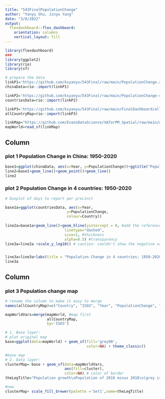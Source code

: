 ```yaml
---
title: "543FinalPopulationChange"
author: "Yanyu Shu, Jinyu Yang"
date: "3/6/2022"
output: 
  flexdashboard::flex_dashboard:
    orientation: columns
    vertical_layout: fill
---
```


```r
library(flexdashboard)
###
library(ggplot2)
library(rio)
library(sf)

# prepare the data
linkP1='https://github.com/ksyanyu/543Final/raw/main/PopulationChange.xlsx'
chinaData=rio::import(linkP1)

linkP2='https://github.com/ksyanyu/543Final/raw/main/PopulationChange-4countries.xlsx'
countriesData=rio::import(linkP2)

linkP3='https://github.com/ksyanyu/543Final/raw/main/FinalDashboard/all2019ForDashboard.xlsx'
allCountryMap=rio::import(linkP3)

linkMap="https://github.com/EvansDataScience/VAforPM_Spatial/raw/main/worldMap.geojson" 
mapWorld=read_sf(linkMap)
```



Column 
-----------------------------------------------------------------------

### plot 1 Population Change in China: 1950-2020

```r
base1=ggplot(chinaData, aes(x=Year, y=PopulationChange))+ggtitle("Population Change in China: 1950-2020")
line2=base1+geom_line()+geom_point()+geom_line()
line2
```




### plot 2 Population Change in 4 countries: 1950-2020

```r
# boxplot of days to report per precinct

base1a=ggplot(countriesData, aes(x=Year,
                            y=PopulationChange,
                            colour=Country))
                                            
line2a=base1a+geom_line()+geom_hline(yintercept = 0, #add the reference line: where
                           linetype="dashed", 
                           size=1, #thickness
                           alpha=0.5) #transparency
line3a=line2a +scale_y_log10() # caution: couldn't show the negative values but it's all about interpreting


line3a=line3a+labs(title = "Population Change in 4 countries: 1950-2020", subtitle = "(in log10 scale)", caption = "*From 2010, Japan's population growth became nagative")
line3a
```

Column
-----------------------------------------------------------------

### plot 3 Population change map

```r
# rename the column to make it easy to merge
names(allCountryMap)=c("Country", "ISO3", "Year", "PopulationChange", "cluster")

mapWorldVars=merge(mapWorld, #map first
                   allCountryMap, 
                   by='ISO3') 

# 1. Base layer: 
# plot original map
base=ggplot(data=mapWorld) + geom_sf(fill='grey90',
                                     color=NA) + theme_classic()

#base map
# 2. Data layer:
clusterMap= base + geom_sf(data=mapWorldVars,
                           aes(fill=cluster),
                           color=NA) # color of border
theLegTitle="Population growth\nPopulation of 2019 minus 2018\n(grey is missing)"

#now
clusterMap+ scale_fill_brewer(palette ='Set1',name=theLegTitle)

```


